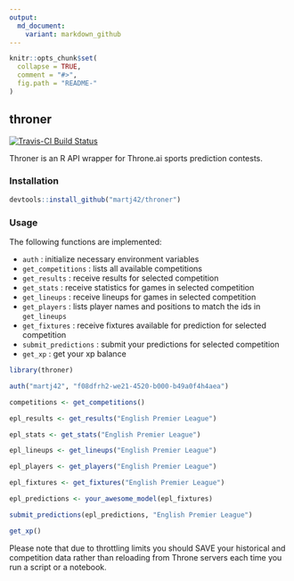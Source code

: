```yaml
---
output:
  md_document:
    variant: markdown_github
---
```


<!-- README.md is generated from README.Rmd. Please edit that file -->

```r
knitr::opts_chunk$set(
  collapse = TRUE,
  comment = "#>",
  fig.path = "README-"
)
```

## throner

[![Travis-CI Build Status](https://travis-ci.org/martj42/throner.svg?branch=master)](https://travis-ci.org/martj42/throner)

Throner is an R API wrapper for Throne.ai sports prediction contests.

### Installation

```r
devtools::install_github("martj42/throner")
```

### Usage

The following functions are implemented:

-   `auth` : initialize necessary environment variables
-   `get_competitions` : lists all available competitions
-   `get_results` : receive results for selected competition
-   `get_stats` : receive statistics for games in selected competition
-   `get_lineups` : receive lineups for games in selected competition
-   `get_players` : lists player names and positions to match the ids in `get_lineups`
-   `get_fixtures` : receive fixtures available for prediction for selected competition
-   `submit_predictions` : submit your predictions for selected competition
-   `get_xp` : get your xp balance

```r
library(throner)

auth("martj42", "f08dfrh2-we21-4520-b000-b49a0f4h4aea")

competitions <- get_competitions()

epl_results <- get_results("English Premier League")

epl_stats <- get_stats("English Premier League")

epl_lineups <- get_lineups("English Premier League")

epl_players <- get_players("English Premier League")

epl_fixtures <- get_fixtures("English Premier League")

epl_predictions <- your_awesome_model(epl_fixtures)

submit_predictions(epl_predictions, "English Premier League")

get_xp()
```

Please note that due to throttling limits you should SAVE your historical and competition data rather than reloading from Throne servers each time you run a script or a notebook.
